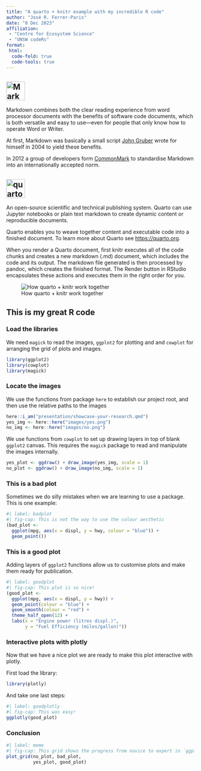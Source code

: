 ```yaml
---
title: "A quarto + knitr example with my incredible R code"
author: "José R. Ferrer-Paris"
date: "8 Dec 2023"
affiliation: 
 - "Centre for Ecosystem Science"
 - "UNSW codeRs"
format:
 html:
  code-fold: true
  code-tools: true
---
```


## <a title="Dustin Curtis, CC0, via Wikimedia Commons" href="https://commons.wikimedia.org/wiki/File:Markdown-mark.svg"><img height="50" alt="Markdown-mark" src="https://upload.wikimedia.org/wikipedia/commons/thumb/4/48/Markdown-mark.svg/128px-Markdown-mark.svg.png"></a>

Markdown combines both the clear reading experience from word processor documents with the benefits of software code documents, which is both versatile and easy to use—even for people that only know how to operate Word or Writer.

At first, Markdown was basically a small script [John Gruber](https://daringfireball.net/projects/markdown/) wrote for himself in 2004 to yield these benefits. 

In 2012 a group of developers form [CommonMark](https://spec.commonmark.org/) to standardise Markdown into an internationally accepted norm.

## <a title="quarto logo" href="https://quarto.org"><img height="50" alt="quarto logo" src="https://quarto.org/quarto.png"></a> 

An open-source scientific and technical publishing system. Quarto can use Jupyter notebooks or plain text markdown to create dynamic content or reproducible documents.

Quarto enables you to weave together content and executable code into a finished document. To learn more about Quarto see <https://quarto.org>.

When you render a Quarto document, first knitr executes all of the code chunks and creates a new markdown (.md) document, which includes the code and its output. The markdown file generated is then processed by pandoc, which creates the finished format. The Render button in RStudio encapsulates these actions and executes them in the right order for you.

![How quarto + knitr work together](https://quarto.org/docs/get-started/hello/images/rstudio-qmd-how-it-works.png)

## This is my great R code

### Load the libraries
We need `magick` to read the images, `ggplot2` for plotting and and `cowplot` for arranging the grid of plots and images.

```r
library(ggplot2)
library(cowplot)
library(magick)
```

### Locate the images
We use the functions from package `here` to establish our project root, and then use the relative paths to the images

```r
here::i_am("presentation/showcase-your-research.qmd")
yes_img <- here::here("images/yes.png")
no_img <- here::here("images/no.png")
```

We use functions from `cowplot` to set up drawing layers in top of blank `ggplot2` canvas. This requires the `magick` package to read and manipulate the images internally.

```r
yes_plot <- ggdraw() + draw_image(yes_img, scale = 1)
no_plot <- ggdraw() + draw_image(no_img, scale = 1)
```

### This is a bad plot
Sometimes we do silly mistakes when we are learning to use a package. This is one example:
```r
#| label: badplot
#| fig-cap: This is not the way to use the colour aesthetic
(bad_plot <- 
  ggplot(mpg, aes(x = displ, y = hwy, colour = "blue")) +
  geom_point())
```

### This is a good plot
Adding layers of `ggplot2` functions allow us to customise plots and make them ready for publication.

```r
#| label: goodplot
#| fig-cap: This plot is so nice!
(good_plot <- 
  ggplot(mpg, aes(x = displ, y = hwy)) +
  geom_point(colour = "blue") +
  geom_smooth(colour = "red") + 
  theme_half_open(12) +
  labs(x = "Engine power (litres displ.)",
       y = "Fuel Efficiency (miles/gallon)"))
```


### Interactive plots with plotly

Now that we have a nice plot we are ready to make this plot interactive with plotly. 

First load the library:

```r
library(plotly)
```

And take one last steps:

```r
#| label: goodplotly
#| fig-cap: This was easy!
ggplotly(good_plot)
```


### Conclusion

```r
#| label: meme
#| fig-cap: This grid shows the progress from novice to expert in `ggplot2`
plot_grid(no_plot, bad_plot,
          yes_plot, good_plot) 
```

